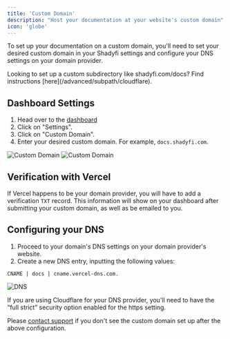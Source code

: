 ```yaml
---
title: 'Custom Domain'
description: "Host your documentation at your website's custom domain"
icon: 'globe'
---
```


To set up your documentation on a custom domain, you'll need to set your desired custom domain in your Shadyfi settings and configure your DNS settings on your domain provider.

<Info>
  Looking to set up a custom subdirectory like shadyfi.com/docs? Find
  instructions [here](/advanced/subpath/cloudflare).
</Info>

## Dashboard Settings

1. Head over to the [dashboard](https://dashboard.shadyfi.com)
2. Click on "Settings".
3. Click on "Custom Domain".
4. Enter your desired custom domain. For example, `docs.shadyfi.com`.

<Frame>
  <img
    alt="Custom Domain"
    className="block dark:hidden"
    src="/images/add-custom-domain-light.png"
  />
  <img
    alt="Custom Domain"
    className="hidden dark:block"
    src="/images/add-custom-domain-dark.png"
  />
</Frame>

## Verification with Vercel

If Vercel happens to be your domain provider, you will have to add a verification `TXT` record. This information will show on your dashboard after submitting your custom domain, as well as be emailed to you.

## Configuring your DNS

1. Proceed to your domain's DNS settings on your domain provider's website.
2. Create a new DNS entry, inputting the following values:

```
CNAME | docs | cname.vercel-dns.com.
```

<Frame>
  <img alt="DNS" src="https://shadyfi-assets.b-cdn.net/shadyfi-dns.png" />
</Frame>

If you are using Cloudflare for your DNS provider, you'll need to have the “full strict” security option enabled for the https setting.

Please [contact support](mailto:sales@shadyfi.com) if you don't see the custom domain set up after the above configuration.

